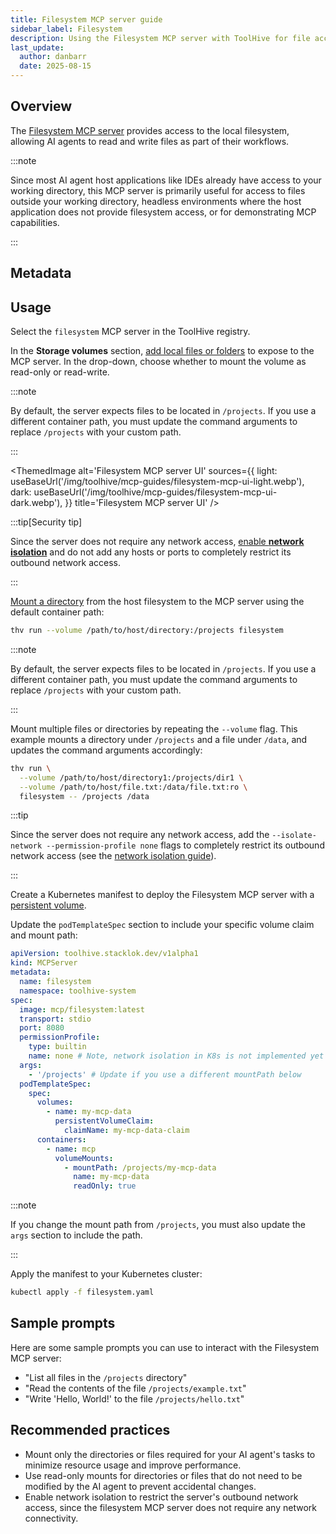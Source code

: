 ```yaml
---
title: Filesystem MCP server guide
sidebar_label: Filesystem
description: Using the Filesystem MCP server with ToolHive for file access.
last_update:
  author: danbarr
  date: 2025-08-15
---
```



## Overview

The
[Filesystem MCP server](https://github.com/modelcontextprotocol/servers/tree/main/src/filesystem)
provides access to the local filesystem, allowing AI agents to read and write
files as part of their workflows.

:::note

Since most AI agent host applications like IDEs already have access to your
working directory, this MCP server is primarily useful for access to files
outside your working directory, headless environments where the host application
does not provide filesystem access, or for demonstrating MCP capabilities.

:::

## Metadata

<MCPMetadata name='filesystem' />

## Usage

<Tabs groupId='mode' queryString='mode'>
<TabItem value='ui' label='UI' default>

Select the `filesystem` MCP server in the ToolHive registry.

In the **Storage volumes** section,
[add local files or folders](../guides-ui/run-mcp-servers.md#volumes) to expose
to the MCP server. In the drop-down, choose whether to mount the volume as
read-only or read-write.

:::note

By default, the server expects files to be located in `/projects`. If you use a
different container path, you must update the command arguments to replace
`/projects` with your custom path.

:::

<ThemedImage
  alt='Filesystem MCP server UI'
  sources={{
    light: useBaseUrl('/img/toolhive/mcp-guides/filesystem-mcp-ui-light.webp'),
    dark: useBaseUrl('/img/toolhive/mcp-guides/filesystem-mcp-ui-dark.webp'),
  }}
  title='Filesystem MCP server UI'
/>

:::tip[Security tip]

Since the server does not require any network access,
[enable **network isolation**](../guides-ui/network-isolation.mdx) and do not
add any hosts or ports to completely restrict its outbound network access.

:::

</TabItem>
<TabItem value='cli' label='CLI'>

[Mount a directory](../guides-cli/filesystem-access.md) from the host filesystem
to the MCP server using the default container path:

```bash
thv run --volume /path/to/host/directory:/projects filesystem
```

:::note

By default, the server expects files to be located in `/projects`. If you use a
different container path, you must update the command arguments to replace
`/projects` with your custom path.

:::

Mount multiple files or directories by repeating the `--volume` flag. This
example mounts a directory under `/projects` and a file under `/data`, and
updates the command arguments accordingly:

```bash
thv run \
  --volume /path/to/host/directory1:/projects/dir1 \
  --volume /path/to/host/file.txt:/data/file.txt:ro \
  filesystem -- /projects /data
```

:::tip

Since the server does not require any network access, add the
`--isolate-network --permission-profile none` flags to completely restrict its
outbound network access (see the
[network isolation guide](../guides-cli/network-isolation.mdx)).

:::

</TabItem>
<TabItem value='k8s' label='Kubernetes'>

Create a Kubernetes manifest to deploy the Filesystem MCP server with a
[persistent volume](../guides-k8s/run-mcp-k8s.mdx#mount-a-volume).

Update the `podTemplateSpec` section to include your specific volume claim and
mount path:

```yaml {17-20,23-26} title="filesystem.yaml"
apiVersion: toolhive.stacklok.dev/v1alpha1
kind: MCPServer
metadata:
  name: filesystem
  namespace: toolhive-system
spec:
  image: mcp/filesystem:latest
  transport: stdio
  port: 8080
  permissionProfile:
    type: builtin
    name: none # Note, network isolation in K8s is not implemented yet
  args:
    - '/projects' # Update if you use a different mountPath below
  podTemplateSpec:
    spec:
      volumes:
        - name: my-mcp-data
          persistentVolumeClaim:
            claimName: my-mcp-data-claim
      containers:
        - name: mcp
          volumeMounts:
            - mountPath: /projects/my-mcp-data
              name: my-mcp-data
              readOnly: true
```

:::note

If you change the mount path from `/projects`, you must also update the `args`
section to include the path.

:::

Apply the manifest to your Kubernetes cluster:

```bash
kubectl apply -f filesystem.yaml
```

</TabItem>
</Tabs>

## Sample prompts

Here are some sample prompts you can use to interact with the Filesystem MCP
server:

- "List all files in the `/projects` directory"
- "Read the contents of the file `/projects/example.txt`"
- "Write 'Hello, World!' to the file `/projects/hello.txt`"

## Recommended practices

- Mount only the directories or files required for your AI agent's tasks to
  minimize resource usage and improve performance.
- Use read-only mounts for directories or files that do not need to be modified
  by the AI agent to prevent accidental changes.
- Enable network isolation to restrict the server's outbound network access,
  since the filesystem MCP server does not require any network connectivity.
